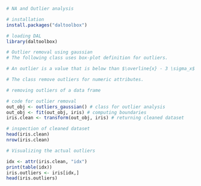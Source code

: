 ```r
# NA and Outlier analysis

# installation 
install.packages("daltoolbox")

# loading DAL
library(daltoolbox) 
```

```r
# Outlier removal using gaussian
# The following class uses box-plot definition for outliers.

# An outlier is a value that is below than $\overline{x} - 3 \sigma_x$ or higher than $\overline{x} + 3 \sigma_x}$.

# The class remove outliers for numeric attributes. 

# removing outliers of a data frame

# code for outlier removal
out_obj <- outliers_gaussian() # class for outlier analysis
out_obj <- fit(out_obj, iris) # computing boundaries
iris.clean <- transform(out_obj, iris) # returning cleaned dataset

# inspection of cleaned dataset
head(iris.clean)
nrow(iris.clean)
```

```r
# Visualizing the actual outliers

idx <- attr(iris.clean, "idx")
print(table(idx))
iris.outliers <- iris[idx,]
head(iris.outliers)
```

